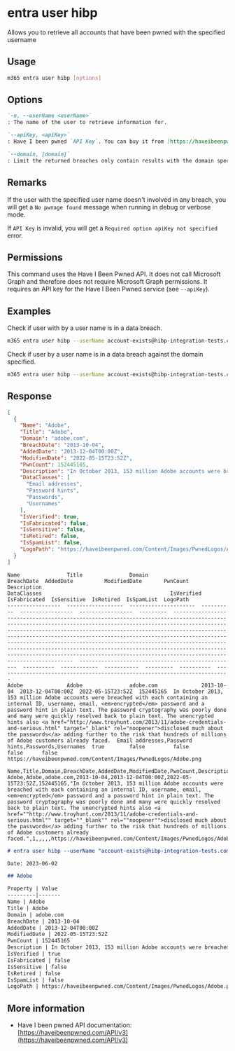 
# entra user hibp

Allows you to retrieve all accounts that have been pwned with the specified username

## Usage

```sh
m365 entra user hibp [options]
```

## Options

```md definition-list
`-n, --userName <userName>`
: The name of the user to retrieve information for.

`--apiKey, <apiKey>`
: Have I been pwned `API Key`. You can buy it from [https://haveibeenpwned.com/API/Key](https://haveibeenpwned.com/API/Key)

`--domain, [domain]`
: Limit the returned breaches only contain results with the domain specified.
```

<Global />

## Remarks

If the user with the specified user name doesn't involved in any breach, you will get a `No pwnage found` message when running in debug or verbose mode.

If `API Key` is invalid, you will get a `Required option apiKey not specified` error.

## Permissions

This command uses the Have I Been Pwned API. It does not call Microsoft Graph and therefore does not require Microsoft Graph permissions. It requires an API key for the Have I Been Pwned service (see `--apiKey`).

## Examples

Check if user with by a user name is in a data breach.

```sh
m365 entra user hibp --userName account-exists@hibp-integration-tests.com --apiKey _YOUR-API-KEY_
```

Check if user by a user name is in a data breach against the domain specified.

```sh
m365 entra user hibp --userName account-exists@hibp-integration-tests.com --apiKey _YOUR-API-KEY_ --domain adobe.com
```

## Response

<Tabs>
  <TabItem value="JSON">

  ```json
  [
    {
      "Name": "Adobe",
      "Title": "Adobe",
      "Domain": "adobe.com",
      "BreachDate": "2013-10-04",
      "AddedDate": "2013-12-04T00:00Z",
      "ModifiedDate": "2022-05-15T23:52Z",
      "PwnCount": 152445165,
      "Description": "In October 2013, 153 million Adobe accounts were breached with each containing an internal ID, username, email, <em>encrypted</em> password and a password hint in plain text. The password cryptography was poorly done and many were quickly resolved back to plain text. The unencrypted hints also <a href=\"http://www.troyhunt.com/2013/11/adobe-credentials-and-serious.html\" target=\"_blank\" rel=\"noopener\">disclosed much about the passwords</a> adding further to the risk that hundreds of millions of Adobe customers already faced.",
      "DataClasses": [
        "Email addresses",
        "Password hints",
        "Passwords",
        "Usernames"
      ],
      "IsVerified": true,
      "IsFabricated": false,
      "IsSensitive": false,
      "IsRetired": false,
      "IsSpamList": false,
      "LogoPath": "https://haveibeenpwned.com/Content/Images/PwnedLogos/Adobe.png"
    }
  ]
  ```

  </TabItem>
  <TabItem value="Text">

  ```text
  Name               Title               Domain                 BreachDate  AddedDate          ModifiedDate       PwnCount   Description                                                                                                                                                                                                                                                                                                                                                                                                                                                                                                                                       DataClasses                                         IsVerified  IsFabricated  IsSensitive  IsRetired  IsSpamList  LogoPath
  -----------------  ------------------  ---------------------  ----------  -----------------  -----------------  ---------  ------------------------------------------------------------------------------------------------------------------------------------------------------------------------------------------------------------------------------------------------------------------------------------------------------------------------------------------------------------------------------------------------------------------------------------------------------------------------------------------------------------------------------------------------  --------------------------------------------------  ----------  ------------  -----------  ---------  ----------  --------------------------------------------------------------------------
  Adobe              Adobe               adobe.com              2013-10-04  2013-12-04T00:00Z  2022-05-15T23:52Z  152445165  In October 2013, 153 million Adobe accounts were breached with each containing an internal ID, username, email, <em>encrypted</em> password and a password hint in plain text. The password cryptography was poorly done and many were quickly resolved back to plain text. The unencrypted hints also <a href="http://www.troyhunt.com/2013/11/adobe-credentials-and-serious.html" target="_blank" rel="noopener">disclosed much about the passwords</a> adding further to the risk that hundreds of millions of Adobe customers already faced.  Email addresses,Password hints,Passwords,Usernames  true        false         false        false      false       https://haveibeenpwned.com/Content/Images/PwnedLogos/Adobe.png
  ```

  </TabItem>
  <TabItem value="CSV">

  ```csv
  Name,Title,Domain,BreachDate,AddedDate,ModifiedDate,PwnCount,Description,IsVerified,IsFabricated,IsSensitive,IsRetired,IsSpamList,LogoPath
  Adobe,Adobe,adobe.com,2013-10-04,2013-12-04T00:00Z,2022-05-15T23:52Z,152445165,"In October 2013, 153 million Adobe accounts were breached with each containing an internal ID, username, email, <em>encrypted</em> password and a password hint in plain text. The password cryptography was poorly done and many were quickly resolved back to plain text. The unencrypted hints also <a href=""http://www.troyhunt.com/2013/11/adobe-credentials-and-serious.html"" target=""_blank"" rel=""noopener"">disclosed much about the passwords</a> adding further to the risk that hundreds of millions of Adobe customers already faced.",1,,,,,https://haveibeenpwned.com/Content/Images/PwnedLogos/Adobe.png
  ```

  </TabItem>
  <TabItem value="Markdown">

  ```md
  # entra user hibp --userName "account-exists@hibp-integration-tests.com" --apiKey "_YOUR-API-KEY_"

  Date: 2023-06-02

  ## Adobe

  Property | Value
  ---------|-------
  Name | Adobe
  Title | Adobe
  Domain | adobe.com
  BreachDate | 2013-10-04
  AddedDate | 2013-12-04T00:00Z
  ModifiedDate | 2022-05-15T23:52Z
  PwnCount | 152445165
  Description | In October 2013, 153 million Adobe accounts were breached with each containing an internal ID, username, email, <em>encrypted</em> password and a password hint in plain text. The password cryptography was poorly done and many were quickly resolved back to plain text. The unencrypted hints also <a href="http://www.troyhunt.com/2013/11/adobe-credentials-and-serious.html" target="\_blank" rel="noopener">disclosed much about the passwords</a> adding further to the risk that hundreds of millions of Adobe customers already faced.
  IsVerified | true
  IsFabricated | false
  IsSensitive | false
  IsRetired | false
  IsSpamList | false
  LogoPath | https://haveibeenpwned.com/Content/Images/PwnedLogos/Adobe.png
  ```

  </TabItem>
</Tabs>

## More information

- Have I been pwned API documentation: [https://haveibeenpwned.com/API/v3](https://haveibeenpwned.com/API/v3)
